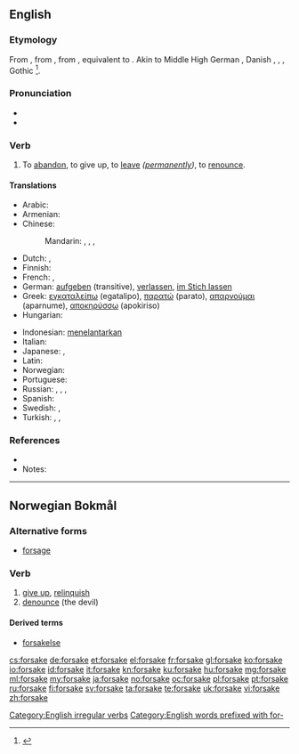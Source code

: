 ==English==

===Etymology===
From {{etyl|enm}} {{term|forsaken||to reject, deny|lang=enm}}, from {{etyl|ang}} {{term|forsacan||to dispute, quarrel, refuse, oppose|lang=ang}}, from {{etyl|gem-pro|en}} {{recons|farsakanan||to renounce|lang=gem-pro}}, equivalent to {{prefix|for|sake}}. Akin to Middle High German {{term|versachen||to deny|lang=gmh}}, Danish {{term|forsage||to give up|lang=da}}, {{etyl|no|-}} {{term|forsake||to give up, renounce|lang=no}}, {{etyl|sv|-}} {{term|försaka||to give up, to be without|lang=sv}}, Gothic {{term|𐍃𐌰𐌺𐌰𐌽|sc=Goth||tr=sakan||to rebuke, quarrel}}<ref>{{R:Webster 1913|forsake}}</ref>.

===Pronunciation===
* {{IPA|/foɻˈseɪk/}}
* {{rhymes|eɪk}}

===Verb===
{{en-verb|forsakes|forsaking|forsook|forsaken}}

# To [[abandon]], to give up, to [[leave]] ''([[permanently]])'', to [[renounce]].

====Translations====
{{trans-top|to abandon}}
* Arabic: {{t+|ar|هجر|tr=hajara}}
* Armenian: {{t-|hy|լքել|tr=lk’el}}
* Chinese:
*: Mandarin: {{t-|cmn|放棄|sc=Hans}},  {{t-|cmn|放弃|tr=fàngqì|sc=Hans}},  {{t|cmn|拋棄|sc=Hans}},  {{t|cmn|抛弃|tr=pāoqì|sc=Hans}}
* Dutch: {{t-|nl|verzaken}}, {{t+|nl|opgeven}}
* Finnish: {{t+|fi|hylätä}}
* French: {{t+|fr|abandonner}},{{t+|fr|renoncer}}
* German: [[aufgeben]] (transitive), [[verlassen]], [[im Stich lassen]]
* Greek: [[εγκαταλείπω]] (egatalipo), [[παρατώ]] (parato), [[απαρνούμαι]] (aparnume), [[αποκηρύσσω]] (apokiriso)
* Hungarian: {{t+|hu|cserbenhagy}}
{{trans-mid}}
* Indonesian: [[telantar|menelantarkan]]
* Italian: {{t+|it|abbandonare}}
* Japanese: {{t-|ja|見捨てる|tr=みすてる, misuteru}},  {{t-|ja|放棄する|tr=hōki-suru}}
* Latin: {{t+|la|desero}}
* Norwegian: {{t+|no|forlate}}
* Portuguese: {{t+|pt|abandonar}}
* Russian: {{qualifier|perfective}} {{t+|ru|оставить|tr=ostávit'}},  {{qualifier|imperfective}} {{t+|ru|оставлять|tr=ostavlját'}},  {{qualifier|perfective}} {{t+|ru|покинуть|tr=pokínut'}},  {{qualifier|imperfective}} {{t+|ru|покидать|tr=pokidát'}}
* Spanish: {{t+|es|abandonar}}
* Swedish: {{t+|sv|försaka}}, {{t+|sv|överge}}
* Turkish: {{t+|tr|bırakmak}}, {{t+|tr|terketmek}}, {{t+|tr|vazgeçmek}}
{{trans-bottom}}

===References===
* {{R:Century 1911}}
* Notes:
<references/>

[[Category:English irregular verbs]]
[[Category:English words prefixed with for-]]

----

==Norwegian Bokmål==

===Alternative forms===
* [[forsage]]

===Verb===
{{nb-verb-1|forsak}}

# [[give up]], [[relinquish]]
# [[denounce]] (the devil)

====Derived terms====
* [[forsakelse]]

[[cs:forsake]]
[[de:forsake]]
[[et:forsake]]
[[el:forsake]]
[[fr:forsake]]
[[gl:forsake]]
[[ko:forsake]]
[[io:forsake]]
[[id:forsake]]
[[it:forsake]]
[[kn:forsake]]
[[ku:forsake]]
[[hu:forsake]]
[[mg:forsake]]
[[ml:forsake]]
[[my:forsake]]
[[ja:forsake]]
[[no:forsake]]
[[oc:forsake]]
[[pl:forsake]]
[[pt:forsake]]
[[ru:forsake]]
[[fi:forsake]]
[[sv:forsake]]
[[ta:forsake]]
[[te:forsake]]
[[uk:forsake]]
[[vi:forsake]]
[[zh:forsake]]